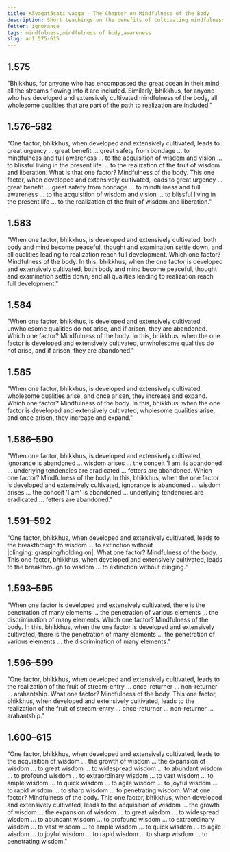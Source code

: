 ```yaml
---
title: Kāyagatāsati vagga - The Chapter on Mindfulness of the Body
description: Short teachings on the benefits of cultivating mindfulness of the body.
fetter: ignorance
tags: mindfulness,mindfulness of body,awareness
slug: an1.575-615
---
```


## 1.575

"Bhikkhus, for anyone who has encompassed the great ocean in their mind, all the streams flowing into it are included. Similarly, bhikkhus, for anyone who has developed and extensively cultivated mindfulness of the body, all wholesome qualities that are part of the path to realization are included."

## 1.576–582

"One factor, bhikkhus, when developed and extensively cultivated, leads to great urgency ... great benefit ... great safety from bondage ... to mindfulness and full awareness ... to the acquisition of wisdom and vision ... to blissful living in the present life ... to the realization of the fruit of wisdom and liberation. What is that one factor? Mindfulness of the body. This one factor, when developed and extensively cultivated, leads to great urgency ... great benefit ... great safety from bondage ... to mindfulness and full awareness ... to the acquisition of wisdom and vision ... to blissful living in the present life ... to the realization of the fruit of wisdom and liberation."

## 1.583

"When one factor, bhikkhus, is developed and extensively cultivated, both body and mind become peaceful, thought and examination settle down, and all qualities leading to realization reach full development. Which one factor? Mindfulness of the body. In this, bhikkhus, when the one factor is developed and extensively cultivated, both body and mind become peaceful, thought and examination settle down, and all qualities leading to realization reach full development."

## 1.584

"When one factor, bhikkhus, is developed and extensively cultivated, unwholesome qualities do not arise, and if arisen, they are abandoned. Which one factor? Mindfulness of the body. In this, bhikkhus, when the one factor is developed and extensively cultivated, unwholesome qualities do not arise, and if arisen, they are abandoned."

## 1.585

"When one factor, bhikkhus, is developed and extensively cultivated, wholesome qualities arise, and once arisen, they increase and expand. Which one factor? Mindfulness of the body. In this, bhikkhus, when the one factor is developed and extensively cultivated, wholesome qualities arise, and once arisen, they increase and expand."

## 1.586–590

"When one factor, bhikkhus, is developed and extensively cultivated, ignorance is abandoned ... wisdom arises ... the conceit 'I am' is abandoned ... underlying tendencies are eradicated ... fetters are abandoned. Which one factor? Mindfulness of the body. In this, bhikkhus, when the one factor is developed and extensively cultivated, ignorance is abandoned ... wisdom arises ... the conceit 'I am' is abandoned ... underlying tendencies are eradicated ... fetters are abandoned."

## 1.591–592

"One factor, bhikkhus, when developed and extensively cultivated, leads to the breakthrough to wisdom ... to extinction without |clinging::grasping/holding on|. What one factor? Mindfulness of the body. This one factor, bhikkhus, when developed and extensively cultivated, leads to the breakthrough to wisdom ... to extinction without clinging."

## 1.593–595

"When one factor is developed and extensively cultivated, there is the penetration of many elements ... the penetration of various elements ... the discrimination of many elements. Which one factor? Mindfulness of the body. In this, bhikkhus, when the one factor is developed and extensively cultivated, there is the penetration of many elements ... the penetration of various elements ... the discrimination of many elements."

## 1.596–599

"One factor, bhikkhus, when developed and extensively cultivated, leads to the realization of the fruit of stream-entry ... once-returner ... non-returner ... arahantship. What one factor? Mindfulness of the body. This one factor, bhikkhus, when developed and extensively cultivated, leads to the realization of the fruit of stream-entry ... once-returner ... non-returner ... arahantship."

## 1.600–615

"One factor, bhikkhus, when developed and extensively cultivated, leads to the acquisition of wisdom ... the growth of wisdom ... the expansion of wisdom ... to great wisdom ... to widespread wisdom ... to abundant wisdom ... to profound wisdom ... to extraordinary wisdom ... to vast wisdom ... to ample wisdom ... to quick wisdom ... to agile wisdom ... to joyful wisdom ... to rapid wisdom ... to sharp wisdom ... to penetrating wisdom. What one factor? Mindfulness of the body. This one factor, bhikkhus, when developed and extensively cultivated, leads to the acquisition of wisdom ... the growth of wisdom ... the expansion of wisdom ... to great wisdom ... to widespread wisdom ... to abundant wisdom ... to profound wisdom ... to extraordinary wisdom ... to vast wisdom ... to ample wisdom ... to quick wisdom ... to agile wisdom ... to joyful wisdom ... to rapid wisdom ... to sharp wisdom ... to penetrating wisdom."
